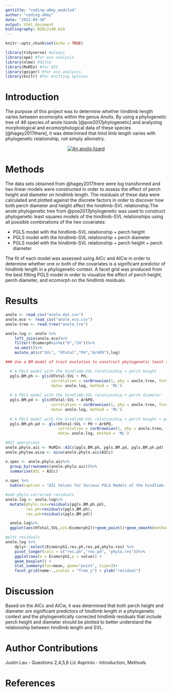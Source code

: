 ```yaml
---
gettitle: "coding-aRmy_module4"
author: "coding-aRmy"
date: "2022-09-30"
output: html_document
bibliography: BIOL2140.bib
---
```


```r
knitr::opts_chunk$set(echo = TRUE)
```

```r
library(tidyverse) #always
library(ape) #for evo analysis
library(nlme) #ditto
library(MuMIn) #for AIC
library(geiger) #for eco analysis
library(knitr) #for knitting options
```

# Introduction

The purpose of this project was to determine whether hindlimb length varies between ecomorphs within the genus *Anolis*. By using a phylogenetic tree of 46 species of anole lizards [@poe2017phylogenetic] and analyzing morphological and ecomorphological data of these species [@hagey2017there], it was determined that hind limb length varies with phylogenetic relationship, not simply allometry.

<center>
[![An anolis lizard](https://upload.wikimedia.org/wikipedia/commons/thumb/4/4b/Green_anole.jpg/320px-Green_anole.jpg)](https://upload.wikimedia.org/wikipedia/commons/thumb/4/4b/Green_anole.jpg/320px-Green_anole.jpg)
</center>

# Methods

The data sets obtained from @hagey2017there were log transformed and two linear models were constructed in order to assess the effect of perch height and diameter on hindlimb length. The residuals of these data were calculated and plotted against the discrete factors in order to discover how both perch diameter and height affect the hindlimb-SVL relationship.The anole phylogenetic tree from @poe2017phylogenetic was used to construct phylogenetic least squares models of the hindlimb-SVL relationships using all possible combinations of the two covariates: 

* PGLS model with the hindlimb-SVL relationship + perch height
* PGLS model with the hindlimb-SVL relationship + perch diameter
* PGLS model with the hindlimb-SVL relationship + perch height + perch diameter

The fit of each model was assessed using AICc and AICw in order to determine whether one or both of the covariates is a significant predictor of hindlimb length in a phylogenetic context. A facet grid was produced from the best fitting PGLS model in order to visualize the effect of perch height, perch diameter, and ecomorph on the hindlimb residuals.

# Results

```r
anole <- read_csv("anole.dat.csv")
anole.eco <- read_csv("anole.eco.csv")
anole.tree <- read.tree("anole.tre")
```

```r
anole.log <- anole %>%
    left_join(anole.eco)%>%
    filter(!Ecomorph%in%c("U","CH"))%>%
    na.omit()%>%
    mutate_at(c("SVL", "HTotal","PH","ArbPD"),log)
```

```r
### Use a BM model of trait evolution to construct phylogenetic least squares models:

  # A PGLS model with the hindlimb-SVL relationship + perch height
  pgls.BM.ph <- gls(HTotal~SVL + PH, 
                    correlation = corBrownian(1, phy = anole.tree, form =~Species), 
                    data= anole.log, method = 'ML')
  
  # A PGLS model with the hindlimb-SVL relationship + perch diameter
  pgls.BM.pd <- gls(HTotal~SVL + ArbPD, 
                    correlation = corBrownian(1, phy = anole.tree, form =~Species), 
                    data= anole.log, method = 'ML')
  
  # A PGLS model with the hindlimb-SVL relationship + perch height + perch diameter
  pgls.BM.ph.pd <- gls(HTotal~SVL + PH + ArbPD, 
                       correlation = corBrownian(1, phy = anole.tree, form =~Species), 
                       data= anole.log, method = 'ML')
```

```r
#AIC operations
anole.phylo.aic <- MuMIn::AICc(pgls.BM.ph, pgls.BM.pd, pgls.BM.ph.pd)
anole.phylow.aicw <- aicw(anole.phylo.aic$AICc)
```

```r
n.spec <- anole.phylo.aic%>%
  group_by(rownames(anole.phylo.aic))%>%
  summarise(AIC = AICc)
  
n.spec %>%
  kable(caption = "AIC Values for Various PGLS Models of the hindlimb- SVL relationship with Perch Height and Diameter")

```

```r
#add phylo-corrected residuals
anole.log <- anole.log%>%
  mutate(phylo.res=residuals(pgls.BM.ph.pd),
         res.ph=residuals(pgls.BM.ph), 
         res.pd=residuals(pgls.BM.pd))
```

```r
  anole.log%>%
  ggplot(aes(HTotal,SVL,col=Ecomorph2))+geom_point()+geom_smooth(method="lm")

```

```r
#plot residuals
anole.log %>% 
    dplyr::select(Ecomorph2,res.ph,res.pd,phylo.res) %>%
    pivot_longer(cols = c("res.ph","res.pd", "phylo.res"))%>%
    ggplot(aes(x = Ecomorph2,y = value)) + 
    geom_boxplot() +
    stat_summary(fun=mean, geom="point", size=3)+
    facet_grid(name~.,scales = "free_y") + ylab("residual")
```

# Discussion

Based on the AICc and AICw, it was determined that both perch height and diameter are significant predictors of hindlimb length in a phylogenetic context and the phylogenetically corrected hindlimb residuals that include perch height and diameter should be plotted to better understand the relationship between hindlimb length and SVL. 

# Author Contributions

Justin Lau - Questions 2,4,5,6
Liz Asprinio - Introduction, Methods 

# References


